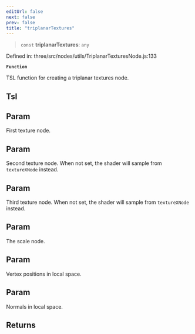 ```yaml
---
editUrl: false
next: false
prev: false
title: "triplanarTextures"
---
```


> `const` **triplanarTextures**: `any`

Defined in: three/src/nodes/utils/TriplanarTexturesNode.js:133

**`Function`**

TSL function for creating a triplanar textures node.

## Tsl

## Param

First texture node.

## Param

Second texture node. When not set, the shader will sample from `textureXNode` instead.

## Param

Third texture node. When not set, the shader will sample from `textureXNode` instead.

## Param

The scale node.

## Param

Vertex positions in local space.

## Param

Normals in local space.

## Returns
